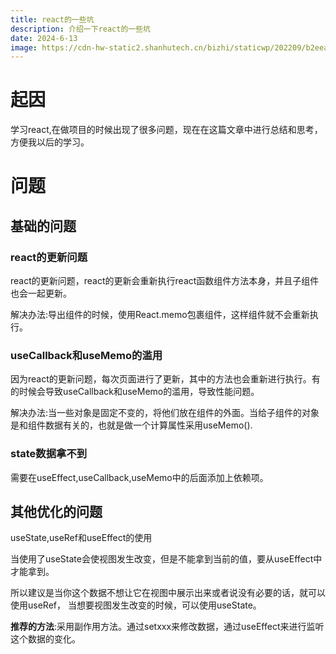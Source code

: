 ```yaml
---
title: react的一些坑
description: 介绍一下react的一些坑
date: 2024-6-13
image: https://cdn-hw-static2.shanhutech.cn/bizhi/staticwp/202209/b2eea000d3383647cb491f9385c567e1--2316244773.jpg
---
```


# 起因
学习react,在做项目的时候出现了很多问题，现在在这篇文章中进行总结和思考，方便我以后的学习。
# 问题
## 基础的问题
### react的更新问题
react的更新问题，react的更新会重新执行react函数组件方法本身，并且子组件也会一起更新。

解决办法:导出组件的时候，使用React.memo包裹组件，这样组件就不会重新执行。


### useCallback和useMemo的滥用
因为react的更新问题，每次页面进行了更新，其中的方法也会重新进行执行。有的时候会导致useCallback和useMemo的滥用，导致性能问题。

解决办法:当一些对象是固定不变的，将他们放在组件的外面。当给子组件的对象是和组件数据有关的，也就是做一个计算属性采用useMemo().

### state数据拿不到
需要在useEffect,useCallback,useMemo中的后面添加上依赖项。

## 其他优化的问题
useState,useRef和useEffect的使用

当使用了useState会使视图发生改变，但是不能拿到当前的值，要从useEffect中才能拿到。

所以建议是当你这个数据不想让它在视图中展示出来或者说没有必要的话，就可以使用useRef，
当想要视图发生改变的时候，可以使用useState。

**推荐的方法**:采用副作用方法。通过setxxx来修改数据，通过useEffect来进行监听这个数据的变化。



